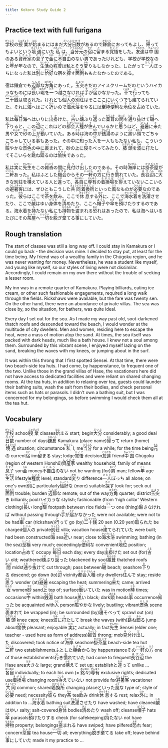 ```yaml
---
title: Kokoro Study Guide 2
---
```


## Practice text with full furigana

<p>
<ruby><rb>学校</rb><rt>がっこう</rt></ruby>の<ruby><rb>授業</rb><rt>じゅぎょう</rt></ruby>が<ruby><rb>始</rb><rt>はじ</rt></ruby>まるにはまだ<ruby><rb>大分</rb><rt>だいぶ</rt></ruby><ruby><rb>日数</rb><rt>ひかず</rt></ruby>があるので<ruby><rb>鎌倉</rb><rt>かまくら</rt></ruby>におってもよし、<ruby><rb>帰</rb><rt>かえ</rt></ruby>ってもよいという<ruby><rb>境遇</rb><rt>きょうぐう</rt></ruby>にいた<ruby><rb>私</rb><rt>わたくし</rt></ruby>は、<ruby><rb>当分</rb><rt>とうぶん</rt></ruby><ruby><rb>元</rb><rt>もと</rt></ruby>の<ruby><rb>宿</rb><rt>やど</rt></ruby>に<ruby><rb>留</rb><rt>と</rt></ruby>まる<ruby><rb>覚悟</rb><rt>かくご</rt></ruby>をした。<ruby><rb>友達</rb><rt>ともだち</rt></ruby>は<ruby><rb>中国</rb><rt>ちゅうごく</rt></ruby>のある<ruby><rb>資産家</rb><rt>しさんか</rt></ruby>の<ruby><rb>息子</rb><rt>むすこ</rt></ruby>で<ruby><rb>金</rb><rt>かね</rt></ruby>に<ruby><rb>不自由</rb><rt>ふじゆう</rt></ruby>のない<ruby><rb>男</rb><rt>おとこ</rt></ruby>であったけれども、学校が学校なのと<ruby><rb>年</rb><rt>とし</rt></ruby>が年なので、<ruby><rb>生活</rb><rt>せいかつ</rt></ruby>の<ruby><rb>程度</rb><rt>ていど</rt></ruby>は私とそう<ruby><rb>変</rb><rt>かわ</rt></ruby>りもしなかった。したがって<ruby><rb>一人</rb><rt>ひとり</rt></ruby>ぼっちになった私は<ruby><rb>別</rb><rt>べつ</rt></ruby>に<ruby><rb>恰好</rb><rt>かっこう</rt></ruby>な宿を<ruby><rb>探</rb><rt>さが</rt></ruby>す<ruby><rb>面倒</rb><rt>めんどう</rt></ruby>ももたなかったのである。
</p>

<p>
宿は鎌倉でも<ruby><rb>辺鄙</rb><rt>へんぴ</rt></ruby>な<ruby><rb>方角</rb><rt>ほうがく</rt></ruby>にあった。<ruby><rb>玉突</rb><rt>たまつ</rt></ruby>きだのアイスクリームだのというハイカラなものには<ruby><rb>長</rb><rt>なが</rt></ruby>い<ruby><rb>畷</rb><rt>なわて</rt></ruby>を<ruby><rb>一</rb><rt>ひと</rt></ruby>つ<ruby><rb>越</rb><rt>こ</rt></ruby>さなければ<ruby><rb>手</rb><rt>て</rt></ruby>が<ruby><rb>届</rb><rt>とど</rt></ruby>かなかった。<ruby><rb>車</rb><rt>くるま</rt></ruby>で<ruby><rb>行</rb><rt>い</rt></ruby>っても<ruby><rb>二十銭</rb><rt>にじゅっせん</rt></ruby>は<ruby><rb>取</rb><rt>と</rt></ruby>られた。けれども<ruby><rb>個人</rb><rt>こじん</rt></ruby>の<ruby><rb>別荘</rb><rt>べっそう</rt></ruby>はそこここにいくつでも<ruby><rb>建</rb><rt>た</rt></ruby>てられていた。それに<ruby><rb>海</rb><rt>うみ</rt></ruby>へはごく<ruby><rb>近</rb><rt>ちか</rt></ruby>いので<ruby><rb>海水浴</rb><rt>かいすいよく</rt></ruby>をやるには<ruby><rb>至極</rb><rt>しごく</rt></ruby><ruby><rb>便利</rb><rt>べんり</rt></ruby>な<ruby><rb>地位</rb><rt>ちい</rt></ruby>を<ruby><rb>占</rb><rt>し</rt></ruby>めていた。
</p>

<p>
私は<ruby><rb>毎日</rb><rt>まいにち</rt></ruby>海へはいりに<ruby><rb>出掛</rb><rt>でか</rt></ruby>けた。<ruby><rb>古</rb><rt>ふる</rt></ruby>い<ruby><rb>燻</rb><rt>くす</rt></ruby>ぶり<ruby><rb>返</rb><rt>かえ</rt></ruby>った<ruby><rb>藁葺</rb><rt>わらぶき</rt></ruby>の<ruby><rb>間</rb><rt>あいだ</rt></ruby>を<ruby><rb>通</rb><rt>とお</rt></ruby>り<ruby><rb>抜</rb><rt>ぬ</rt></ruby>けて<ruby><rb>磯</rb><rt>いそ</rt></ruby>へ<ruby><rb>下</rb><rt>お</rt></ruby>りると、この<ruby><rb>辺</rb><rt>へん</rt></ruby>にこれほどの<ruby><rb>都会</rb><rt>とかい</rt></ruby><ruby><rb>人種</rb><rt>じんしゅ</rt></ruby>が<ruby><rb>住</rb><rt>す</rt></ruby>んでいるかと<ruby><rb>思</rb><rt>おも</rt></ruby>うほど、<ruby><rb>避暑</rb><rt>ひしょ</rt></ruby>に<ruby><rb>来</rb><rt>き</rt></ruby>た男や<ruby><rb>女</rb><rt>おんな</rt></ruby>で<ruby><rb>砂</rb><rt>すな</rt></ruby>の<ruby><rb>上</rb><rt>うえ</rt></ruby>が<ruby><rb>動</rb><rt>うご</rt></ruby>いていた。ある<ruby><rb>時</rb><rt>とき</rt></ruby>は海の<ruby><rb>中</rb><rt>なか</rt></ruby>が<ruby><rb>銭湯</rb><rt>せんとう</rt></ruby>のように<ruby><rb>黒</rb><rt>くろ</rt></ruby>い<ruby><rb>頭</rb><rt>あたま</rt></ruby>でごちゃごちゃしている<ruby><rb>事</rb><rt>こと</rt></ruby>もあった。その中に<ruby><rb>知</rb><rt>し</rt></ruby>った<ruby><rb>人</rb><rt>ひと</rt></ruby>を一人ももたない私も、こういう<ruby><rb>賑</rb><rt>にぎ</rt></ruby>やかな<ruby><rb>景色</rb><rt>けしき</rt></ruby>の中に<ruby><rb>裹</rb><rt>つつ</rt></ruby>まれて、砂の上に<ruby><rb>寝</rb><rt>ね</rt></ruby>そべってみたり、<ruby><rb>膝頭</rb><rt>ひざがしら</rt></ruby>を<ruby><rb>波</rb><rt>なみ</rt></ruby>に<ruby><rb>打</rb><rt>う</rt></ruby>たしてそこいらを<ruby><rb>跳</rb><rt>は</rt></ruby>ね<ruby><rb>廻</rb><rt>まわ</rt></ruby>るのは<ruby><rb>愉快</rb><rt>ゆかい</rt></ruby>であった。
</p>

<p>
私は<ruby><rb>実</rb><rt>じつ</rt></ruby>に<ruby><rb>先生</rb><rt>せんせい</rt></ruby>をこの<ruby><rb>雑沓</rb><rt>ざっとう</rt></ruby>の間に<ruby><rb>見付</rb><rt>みつ</rt></ruby>け<ruby><rb>出</rb><rt>だ</rt></ruby>したのである。その時<ruby><rb>海岸</rb><rt>かいがん</rt></ruby>には<ruby><rb>掛茶屋</rb><rt>かけぢゃや</rt></ruby>が<ruby><rb>二軒</rb><rt>にけん</rt></ruby>あった。私はふとした<ruby><rb>機会</rb><rt>はずみ</rt></ruby>からその<ruby><rb>一軒</rb><rt>いっけん</rt></ruby>の<ruby><rb>方</rb><rt>ほう</rt></ruby>に<ruby><rb>行</rb><rt>い</rt></ruby>き<ruby><rb>慣</rb><rt>な</rt></ruby>れていた。<ruby><rb>長谷</rb><rt>はせ</rt></ruby><ruby><rb>辺</rb><rt>へん</rt></ruby>に<ruby><rb>大</rb><rt>おお</rt></ruby>きな別荘を<ruby><rb>構</rb><rt>かま</rt></ruby>えている人と<ruby><rb>違</rb><rt>ちが</rt></ruby>って、<ruby><rb>各自</rb><rt>めいめい</rt></ruby>に<ruby><rb>専有</rb><rt>せんゆう</rt></ruby>の<ruby><rb>着換場</rb><rt>きがえば</rt></ruby>を<ruby><rb>拵</rb><rt>こしら</rt></ruby>えていないここいらの<ruby><rb>避暑客</rb><rt>ひしょきゃく</rt></ruby>には、ぜひともこうした<ruby><rb>共同</rb><rt>きょうどう</rt></ruby><ruby><rb>着換所</rb><rt>きがえじょ</rt></ruby>といった<ruby><rb>風</rb><rt>ふう</rt></ruby>なものが<ruby><rb>必要</rb><rt>ひつよう</rt></ruby>なのであった。<ruby><rb>彼</rb><rt>かれ</rt></ruby>らはここで<ruby><rb>茶</rb><rt>ちゃ</rt></ruby>を<ruby><rb>飲</rb><rt>の</rt></ruby>み、ここで<ruby><rb>休息</rb><rt>きゅうそく</rt></ruby>する<ruby><rb>外</rb><rt>ほか</rt></ruby>に、ここで<ruby><rb>海水着</rb><rt>かいすいぎ</rt></ruby>を<ruby><rb>洗濯</rb><rt>せんたく</rt></ruby>させたり、ここで<ruby><rb>鹹</rb><rt>しお</rt></ruby>はゆい<ruby><rb>身体</rb><rt>からだ</rt></ruby>を<ruby><rb>清</rb><rt>きよ</rt></ruby>めたり、ここへ<ruby><rb>帽子</rb><rt>ぼうし</rt></ruby>や<ruby><rb>傘</rb><rt>かさ</rt></ruby>を<ruby><rb>預</rb><rt>あず</rt></ruby>けたりするのである。海水着を<ruby><rb>持</rb><rt>も</rt></ruby>たない私にも<ruby><rb>持物</rb><rt>もちもの</rt></ruby>を<ruby><rb>盗</rb><rt>ぬす</rt></ruby>まれる<ruby><rb>恐</rb><rt>おそ</rt></ruby>れはあったので、私は海へはいるたびにその<ruby><rb>茶屋</rb><rt>ちゃや</rt></ruby>へ<ruby><rb>一切</rb><rt>いっさい</rt></ruby>を<ruby><rb>脱</rb><rt>ぬ</rt></ruby>ぎ<ruby><rb>棄</rb><rt>す</rt></ruby>てる<ruby><rb>事</rb><rt>こと</rt></ruby>にしていた。
</p>


## Rough translation

The start of classes was still a long way off. I could stay in Kamakura or I could go back - the decision was mine. I decided to stay put, at least for the time being. My friend was of a wealthy family in the Chūgoku region, and he was never wanting for money. Nevertheless, he was a student like myself, and young like myself, so our styles of living were not dissimilar. Accordingly, I could remain on my own there without the trouble of seeking a lesser room.

My inn was in a remote quarter of Kamakura. Playing billiards, eating ice cream, or other such fashionable engagements, required a long walk through the fields. Rickshaws were available, but the fare was twenty sen. On the other hand, there were an abundance of private villas. The sea was close by, so the situation, for bathers, was quite ideal.

Every day I set out for the sea. As I made my way past old, soot-darkened thatch roofs and descended toward the beach, I would wonder at the multitude of city dwellers. Men and women, residing here to escape the heat, were a mass of motion atop the sand. At times, the sea itself was packed with dark heads, much like a bath house. I knew not a soul among them. Surrounded by this vibrant scene, I enjoyed myself lazing on the sand, breaking the waves with my knees, or jumping about in the surf.

It was within this throng that I first spotted Sensei. At that time, there were two beach-side tea huts. I had come, by happenstance, to frequent one of the two. Unlike those in the grand villas of Hase, the vacationers here did not have access to dedicated facilities and were reliant on shared changing rooms. At the tea huts, in addition to relaxing over tea, guests could launder their bathing suits, wash the salt from their bodies, and check personal items such as hats or parasols. I didn't own a bathing suit, but I was concerned for my belongings, so before swimming I would check them all at the tea hut.       


## Vocabulary

<p>
<span class="vocabstudy"><ruby><rb>学校</rb><rt>がっこう</rt></ruby>&nbsp;school</span><span class="vocabstudy"><ruby><rb>授業</rb><rt>じゅぎょう</rt></ruby>&nbsp;classes</span><span class="vocabstudy"><ruby><rb>始</rb><rt>はじ</rt></ruby>まる&nbsp;start; begin</span><span class="vocabstudy"><ruby><rb>大分</rb><rt>だいぶ</rt></ruby>&nbsp;considerably; a good deal</span><span class="vocabstudy"><ruby><rb>日数</rb><rt>ひかず</rt></ruby>&nbsp;number of days</span><span class="vocabstudy"><ruby><rb>鎌倉</rb><rt>かまくら</rt></ruby>&nbsp;Kamakura (place name)</span><span class="vocabstudy"><ruby><rb>帰</rb><rt>かえ</rt></ruby>って&nbsp;return (home)</span><span class="vocabstudy"><ruby><rb>境遇</rb><rt>きょうぐう</rt></ruby>&nbsp;situation; circumstance</span><span class="vocabstudy"><ruby><rb>私</rb><rt>わたくし</rt></ruby>&nbsp;I; me</span><span class="vocabstudy"><ruby><rb>当分</rb><rt>とうぶん</rt></ruby>&nbsp;for a while; for the time being</span><span class="vocabstudy"><ruby><rb>元</rb><rt>もと</rt></ruby>の&nbsp;current</span><span class="vocabstudy"><ruby><rb>宿</rb><rt>やど</rt></ruby>&nbsp;inn</span><span class="vocabstudy"><ruby><rb>留</rb><rt>と</rt></ruby>まる&nbsp;stay; lodge</span><span class="vocabstudy"><ruby><rb>覚悟</rb><rt>かくご</rt></ruby>&nbsp;decision</span><span class="vocabstudy"><ruby><rb>友達</rb><rt>ともだち</rt></ruby>&nbsp;friend</span><span class="vocabstudy"><ruby><rb>中国</rb><rt>ちゅうごく</rt></ruby>&nbsp;Chūgoku (region of western Honshū)</span><span class="vocabstudy"><ruby><rb>資産家</rb><rt>しさんか</rt></ruby>&nbsp;wealthy household; family of means</span><span class="vocabstudy"><ruby><rb>息子</rb><rt>むすこ</rt></ruby>&nbsp;son</span><span class="vocabstudy"><ruby><rb>金</rb><rt>かね</rt></ruby>&nbsp;money</span><span class="vocabstudy"><ruby><rb>不自由</rb><rt>ふじゆう</rt></ruby>のない&nbsp;not be wanting (for)</span><span class="vocabstudy"><ruby><rb>男</rb><rt>おとこ</rt></ruby>&nbsp;man; fellow</span><span class="vocabstudy"><ruby><rb>年</rb><rt>とし</rt></ruby>&nbsp;age</span><span class="vocabstudy"><ruby><rb>生活</rb><rt>せいかつ</rt></ruby>&nbsp;lifestyle</span><span class="vocabstudy"><ruby><rb>程度</rb><rt>ていど</rt></ruby>&nbsp;level; standard</span><span class="vocabstudy"><ruby><rb>変</rb><rt>かわ</rt></ruby>り&nbsp;difference</span><span class="vocabstudy"><ruby><rb>一人</rb><rt>ひとり</rt></ruby>ぼっち&nbsp;all alone; on one's own</span><span class="vocabstudy"><ruby><rb>別</rb><rt>べつ</rt></ruby>に&nbsp;particularly</span><span class="vocabstudy"><ruby><rb>恰好</rb><rt>かっこう</rt></ruby>な&nbsp;(more) suitable</span><span class="vocabstudy"><ruby><rb>探</rb><rt>さが</rt></ruby>す&nbsp;look for; seek out</span><span class="vocabstudy"><ruby><rb>面倒</rb><rt>めんどう</rt></ruby>&nbsp;trouble; burden</span>
<span class="vocabstudy"><ruby><rb>辺鄙</rb><rt>へんぴ</rt></ruby>な&nbsp;remote; out of the way</span><span class="vocabstudy"><ruby><rb>方角</rb><rt>ほうがく</rt></ruby>&nbsp;quarter; district</span><span class="vocabstudy"><ruby><rb>玉突</rb><rt>たまつ</rt></ruby>き&nbsp;billiards; pool</span><span class="vocabstudy">ハイカラな&nbsp;stylish; fashionable (from 'high collar' Western clothing)</span><span class="vocabstudy"><ruby><rb>長</rb><rt>なが</rt></ruby>い&nbsp;long</span><span class="vocabstudy"><ruby><rb>畷</rb><rt>なわて</rt></ruby>&nbsp;footpath between rice fields</span><span class="vocabstudy"><ruby><rb>一</rb><rt>ひと</rt></ruby>つ&nbsp;one (thing)</span><span class="vocabstudy"><ruby><rb>越</rb><rt>こ</rt></ruby>さなければ&nbsp;without passing through</span><span class="vocabstudy"><ruby><rb>手</rb><rt>て</rt></ruby>が<ruby><rb>届</rb><rt>とど</rt></ruby>かなかった&nbsp;were not available; were not to be had</span><span class="vocabstudy"><ruby><rb>車</rb><rt>くるま</rt></ruby>&nbsp;car (rickshaw)</span><span class="vocabstudy"><ruby><rb>行</rb><rt>い</rt></ruby>って&nbsp;go (by)</span><span class="vocabstudy"><ruby><rb>二十銭</rb><rt>にじゅっせん</rt></ruby>&nbsp;20 sen (0.20 yen)</span><span class="vocabstudy"><ruby><rb>取</rb><rt>と</rt></ruby>られた&nbsp;be charged</span><span class="vocabstudy"><ruby><rb>個人</rb><rt>こじん</rt></ruby>の&nbsp;private</span><span class="vocabstudy"><ruby><rb>別荘</rb><rt>べっそう</rt></ruby>&nbsp;villa; vacation house</span><span class="vocabstudy"><ruby><rb>建</rb><rt>た</rt></ruby>てられていた&nbsp;were built; had been constructed</span><span class="vocabstudy"><ruby><rb>海</rb><rt>うみ</rt></ruby>&nbsp;sea</span><span class="vocabstudy"><ruby><rb>近</rb><rt>ちか</rt></ruby>い&nbsp;near; close to</span><span class="vocabstudy"><ruby><rb>海水浴</rb><rt>かいすいよく</rt></ruby>&nbsp;swimming; bathing (in the sea)</span><span class="vocabstudy"><ruby><rb>至極</rb><rt>しごく</rt></ruby>&nbsp;very much; exceedingly</span><span class="vocabstudy"><ruby><rb>便利</rb><rt>べんり</rt></ruby>な&nbsp;convenient</span><span class="vocabstudy"><ruby><rb>地位</rb><rt>ちい</rt></ruby>&nbsp;position; location</span><span class="vocabstudy"><ruby><rb>占</rb><rt>し</rt></ruby>めて&nbsp;occupy</span>
<span class="vocabstudy"><ruby><rb>毎日</rb><rt>まいにち</rt></ruby>&nbsp;each day; every day</span><span class="vocabstudy"><ruby><rb>出掛</rb><rt>でか</rt></ruby>けた&nbsp;set out (for)</span><span class="vocabstudy"><ruby><rb>古</rb><rt>ふる</rt></ruby>い&nbsp;old; weathered</span><span class="vocabstudy"><ruby><rb>燻</rb><rt>くす</rt></ruby>ぶり<ruby><rb>返</rb><rt>かえ</rt></ruby>った&nbsp;blackened by soot</span><span class="vocabstudy"><ruby><rb>藁葺</rb><rt>わらぶき</rt></ruby>&nbsp;thatched roofs</span><span class="vocabstudy"><ruby><rb>間</rb><rt>あいだ</rt></ruby>&nbsp;midst</span><span class="vocabstudy"><ruby><rb>通</rb><rt>とお</rt></ruby>り<ruby><rb>抜</rb><rt>ぬ</rt></ruby>けて&nbsp;cut through; pass between</span><span class="vocabstudy"><ruby><rb>磯</rb><rt>いそ</rt></ruby>&nbsp;beach; seashore</span><span class="vocabstudy"><ruby><rb>下</rb><rt>お</rt></ruby>りる&nbsp;descend; go down (to)</span><span class="vocabstudy"><ruby><rb>辺</rb><rt>へん</rt></ruby>&nbsp;vicinity</span><span class="vocabstudy"><ruby><rb>都会</rb><rt>とかい</rt></ruby><ruby><rb>人種</rb><rt>じんしゅ</rt></ruby>&nbsp;city dwellers</span><span class="vocabstudy"><ruby><rb>住</rb><rt>す</rt></ruby>んで&nbsp;stay; reside</span><span class="vocabstudy"><ruby><rb>思</rb><rt>おも</rt></ruby>う&nbsp;wonder (at)</span><span class="vocabstudy"><ruby><rb>避暑</rb><rt>ひしょ</rt></ruby>&nbsp;escaping the heat; summering</span><span class="vocabstudy"><ruby><rb>来</rb><rt>き</rt></ruby>た&nbsp;came; arrived</span><span class="vocabstudy"><ruby><rb>女</rb><rt>おんな</rt></ruby>&nbsp;women</span><span class="vocabstudy"><ruby><rb>砂</rb><rt>すな</rt></ruby>&nbsp;sand</span><span class="vocabstudy"><ruby><rb>上</rb><rt>うえ</rt></ruby>&nbsp;top of; surface</span><span class="vocabstudy"><ruby><rb>動</rb><rt>うご</rt></ruby>いていた&nbsp;was in motion</span><span class="vocabstudy"><ruby><rb>時</rb><rt>とき</rt></ruby>&nbsp;times; occasions</span><span class="vocabstudy"><ruby><rb>中</rb><rt>なか</rt></ruby>&nbsp;within</span><span class="vocabstudy"><ruby><rb>銭湯</rb><rt>せんとう</rt></ruby>&nbsp;bath house</span><span class="vocabstudy"><ruby><rb>黒</rb><rt>くろ</rt></ruby>い&nbsp;black; dark</span><span class="vocabstudy"><ruby><rb>頭</rb><rt>あたま</rt></ruby>&nbsp;heads</span><span class="vocabstudy"><ruby><rb>事</rb><rt>こと</rt></ruby>&nbsp;occurrence</span><span class="vocabstudy"><ruby><rb>知</rb><rt>し</rt></ruby>った&nbsp;be acquainted with</span><span class="vocabstudy"><ruby><rb>人</rb><rt>ひと</rt></ruby>&nbsp;person</span><span class="vocabstudy"><ruby><rb>賑</rb><rt>にぎ</rt></ruby>やかな&nbsp;lively; bustling; vibrant</span><span class="vocabstudy"><ruby><rb>景色</rb><rt>けしき</rt></ruby>&nbsp;scene</span><span class="vocabstudy"><ruby><rb>裹</rb><rt>つつ</rt></ruby>まれて&nbsp;be wrapped (in); be surrounded (by)</span><span class="vocabstudy"><ruby><rb>寝</rb><rt>ね</rt></ruby>そべって&nbsp;sprawl out (on)</span><span class="vocabstudy"><ruby><rb>膝頭</rb><rt>ひざがしら</rt></ruby>&nbsp;knee caps; knees</span><span class="vocabstudy"><ruby><rb>波</rb><rt>なみ</rt></ruby>に<ruby><rb>打</rb><rt>う</rt></ruby>たして&nbsp;break the waves (with)</span><span class="vocabstudy"><ruby><rb>跳</rb><rt>は</rt></ruby>ね<ruby><rb>廻</rb><rt>まわ</rt></ruby>る&nbsp;jump about</span><span class="vocabstudy"><ruby><rb>愉快</rb><rt>ゆかい</rt></ruby>&nbsp;pleasant; enjoyable</span>
<span class="vocabstudy"><ruby><rb>実</rb><rt>じつ</rt></ruby>に&nbsp;actually; in fact</span><span class="vocabstudy"><ruby><rb>先生</rb><rt>せんせい</rt></ruby>&nbsp;Sensei (elder one; teacher - used here as form of address)</span><span class="vocabstudy"><ruby><rb>雑沓</rb><rt>ざっとう</rt></ruby>&nbsp;throng; mob</span><span class="vocabstudy"><ruby><rb>見付</rb><rt>みつ</rt></ruby>け<ruby><rb>出</rb><rt>だ</rt></ruby>した&nbsp;discovered; took notice of</span><span class="vocabstudy"><ruby><rb>海岸</rb><rt>かいがん</rt></ruby>&nbsp;seashore</span><span class="vocabstudy"><ruby><rb>掛茶屋</rb><rt>かけぢゃや</rt></ruby>&nbsp;beach-side tea hut</span><span class="vocabstudy"><ruby><rb>二軒</rb><rt>にけん</rt></ruby>&nbsp;two establishments</span><span class="vocabstudy">ふとした<ruby><rb>機会</rb><rt>はずみ</rt></ruby>から&nbsp;by happenstance</span><span class="vocabstudy">その<ruby><rb>一軒</rb><rt>いっけん</rt></ruby>の<ruby><rb>方</rb><rt>ほう</rt></ruby>&nbsp;one of those establishments</span><span class="vocabstudy"><ruby><rb>行</rb><rt>い</rt></ruby>き<ruby><rb>慣</rb><rt>な</rt></ruby>れていた&nbsp;had come to frequent</span><span class="vocabstudy"><ruby><rb>長谷</rb><rt>はせ</rt></ruby><ruby><rb>辺</rb><rt>へん</rt></ruby>&nbsp;the Hase area</span><span class="vocabstudy"><ruby><rb>大</rb><rt>おお</rt></ruby>きな&nbsp;large; grand</span><span class="vocabstudy"><ruby><rb>構</rb><rt>かま</rt></ruby>えて&nbsp;set up; establish</span><span class="vocabstudy">と<ruby><rb>違</rb><rt>ちが</rt></ruby>って&nbsp;unlike ...</span><span class="vocabstudy"><ruby><rb>各自</rb><rt>めいめい</rt></ruby>&nbsp;individually; to each his own (= <ruby><rb>銘々</rb><rt>めいめい</rt></ruby>)</span><span class="vocabstudy"><ruby><rb>専有</rb><rt>せんゆう</rt></ruby>&nbsp;exclusive rights; dedicated use</span><span class="vocabstudy"><ruby><rb>着換場</rb><rt>きがえば</rt></ruby>&nbsp;changing room</span><span class="vocabstudy"><ruby><rb>拵</rb><rt>こしら</rt></ruby>えていない&nbsp;not provide for</span><span class="vocabstudy"><ruby><rb>避暑客</rb><rt>ひしょきゃく</rt></ruby>&nbsp;vacationer</span><span class="vocabstudy"><ruby><rb>共同</rb><rt>きょうどう</rt></ruby>&nbsp;common; shared</span><span class="vocabstudy"><ruby><rb>着換所</rb><rt>きがえじょ</rt></ruby>&nbsp;changing place</span><span class="vocabstudy">といった<ruby><rb>風</rb><rt>ふう</rt></ruby>な&nbsp;type of; style of</span><span class="vocabstudy"><ruby><rb>必要</rb><rt>ひつよう</rt></ruby>&nbsp;need; necessity</span><span class="vocabstudy"><ruby><rb>彼</rb><rt>かれ</rt></ruby>ら&nbsp;they</span><span class="vocabstudy"><ruby><rb>茶</rb><rt>ちゃ</rt></ruby>&nbsp;tea</span><span class="vocabstudy"><ruby><rb>飲</rb><rt>の</rt></ruby>み&nbsp;drink</span><span class="vocabstudy"><ruby><rb>休息</rb><rt>きゅうそく</rt></ruby>する&nbsp;rest; relax</span><span class="vocabstudy"><ruby><rb>外</rb><rt>ほか</rt></ruby>に&nbsp;in addition to ...</span><span class="vocabstudy"><ruby><rb>海水着</rb><rt>かいすいぎ</rt></ruby>&nbsp;bathing suit</span><span class="vocabstudy"><ruby><rb>洗濯</rb><rt>せんたく</rt></ruby>させたり&nbsp;have washed; have cleaned</span><span class="vocabstudy"><ruby><rb>鹹</rb><rt>しお</rt></ruby>はゆい&nbsp;salty; salt-covered</span><span class="vocabstudy"><ruby><rb>身体</rb><rt>からだ</rt></ruby>&nbsp;bodies</span><span class="vocabstudy"><ruby><rb>清</rb><rt>きよ</rt></ruby>めたり&nbsp;wash off; cleanse</span><span class="vocabstudy"><ruby><rb>帽子</rb><rt>ぼうし</rt></ruby>&nbsp;hats</span><span class="vocabstudy"><ruby><rb>傘</rb><rt>かさ</rt></ruby>&nbsp;parasols</span><span class="vocabstudy"><ruby><rb>預</rb><rt>あず</rt></ruby>けたりする&nbsp;check (for safekeeping)</span><span class="vocabstudy"><ruby><rb>持</rb><rt>も</rt></ruby>たない&nbsp;not have</span><span class="vocabstudy"><ruby><rb>持物</rb><rt>もちもの</rt></ruby>&nbsp;property; belongings</span><span class="vocabstudy"><ruby><rb>盗</rb><rt>ぬす</rt></ruby>まれる&nbsp;have swiped; have pilfered</span><span class="vocabstudy"><ruby><rb>恐</rb><rt>おそ</rt></ruby>れ&nbsp;fear; concern</span><span class="vocabstudy"><ruby><rb>茶屋</rb><rt>ちゃや</rt></ruby>&nbsp;tea house</span><span class="vocabstudy"><ruby><rb>一切</rb><rt>いっさい</rt></ruby>&nbsp;all; everything</span><span class="vocabstudy"><ruby><rb>脱</rb><rt>ぬ</rt></ruby>ぎ<ruby><rb>棄</rb><rt>す</rt></ruby>てる&nbsp;take off; leave behind</span><span class="vocabstudy"><ruby><rb>事</rb><rt>こと</rt></ruby>にしていた&nbsp;made it my practice to ...</span>
</p>
